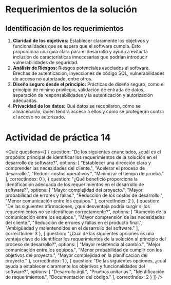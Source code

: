 
# Requerimientos de la solución

## Identificación de los requerimientos
1. **Claridad de los objetivos:** Establecer claramente los objetivos y funcionalidades que se espera que el software cumpla. Esto proporciona una guía clara para el desarrollo y ayuda a evitar la inclusión de características innecesarias que podrían introducir vulnerabilidades de seguridad.
2. **Análisis de Riesgos:** Riesgos potenciales asociados al software. Brechas de autenticación, inyecciones de código SQL, vulnerabilidades de acceso no autorizado, entre otros.
3. **Diseño seguro desde el principio:** Prácticas de diseño seguro, como el principio de mínimo privilegio, validación de entrada de datos, separación de responsabilidades y la autenticación y autorización adecuadas.
4. **Privacidad de los datos:** Qué datos se recopilaron, cómo se almacenarán, quién tendrá acceso a ellos y cómo se protegerán contra el acceso no autorizado.

# Actividad de práctica 14

<Quiz questions={[
  {
    question: "De los siguientes enunciados, ¿cuál es el propósito principal de identificar los requerimientos de la solución en el desarrollo de software?",
    options: [
      "Establecer una dirección clara y comprender las necesidades del cliente.",
      "Acelerar el proceso de desarrollo.",
      "Reducir costos operativos.",
      "Minimizar el tiempo de prueba."
    ],
    correctIndex: 0
  },
  {
    question: "¿Qué beneficio proporciona la identificación adecuada de los requerimientos en el desarrollo de software?",
    options: [
      "Mayor complejidad del proyecto.",
      "Mayor probabilidad de errores y fallas.",
      "Reducción de los costos de desarrollo.",
      "Menor comunicación entre los equipos."
    ],
    correctIndex: 2
  },
  {
    question: "De las siguientes afirmaciones, ¿qué desventaja podría surgir si los requerimientos no se identifican correctamente?",
    options: [
      "Aumento de la comunicación entre los equipos.",
      "Mayor comprensión de las necesidades del cliente.",
      "Reducción de errores y fallas en el producto final.",
      "Ambigüedad y malentendidos en el desarrollo del software."
    ],
    correctIndex: 3
  },
  {
    question: "¿Cuál de las siguientes opciones es una ventaja clave de identificar los requerimientos de la solución al principio del proceso de desarrollo?",
    options: [
      "Mayor resistencia al cambio.",
      "Mejor comunicación entre los equipos.",
      "Menor probabilidad de cumplir con los objetivos del proyecto.",
      "Mayor complejidad en la planificación del proyecto."
    ],
    correctIndex: 1
  },
  {
    question: "De las siguientes opciones, ¿cuál ayuda a establecer claramente los objetivos y funcionalidades del software?",
    options: [
      "Desarrollo ágil.",
      "Pruebas unitarias.",
      "Identificación de requerimientos.",
      "Documentación del código."
    ],
    correctIndex: 2
  }
]} />